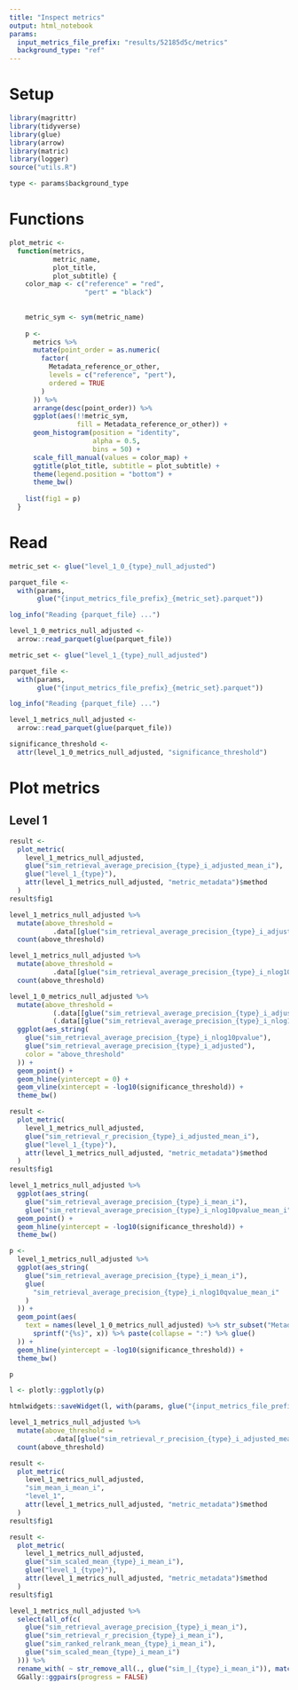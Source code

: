 ```yaml
---
title: "Inspect metrics"
output: html_notebook
params:
  input_metrics_file_prefix: "results/52185d5c/metrics"
  background_type: "ref"
---
```


# Setup

```r
library(magrittr)
library(tidyverse)
library(glue)
library(arrow)
library(matric)
library(logger)
source("utils.R")
```


```r
type <- params$background_type
```

# Functions

```r
plot_metric <-
  function(metrics,
           metric_name,
           plot_title,
           plot_subtitle) {
    color_map <- c("reference" = "red",
                   "pert" = "black")
    
    
    metric_sym <- sym(metric_name)
    
    p <-
      metrics %>%
      mutate(point_order = as.numeric(
        factor(
          Metadata_reference_or_other,
          levels = c("reference", "pert"),
          ordered = TRUE
        )
      )) %>%
      arrange(desc(point_order)) %>%
      ggplot(aes(!!metric_sym,
                 fill = Metadata_reference_or_other)) +
      geom_histogram(position = "identity",
                     alpha = 0.5,
                     bins = 50) +
      scale_fill_manual(values = color_map) +
      ggtitle(plot_title, subtitle = plot_subtitle) +
      theme(legend.position = "bottom") +
      theme_bw()
    
    list(fig1 = p)
  }
```

# Read

```r
metric_set <- glue("level_1_0_{type}_null_adjusted")

parquet_file <-
  with(params,
       glue("{input_metrics_file_prefix}_{metric_set}.parquet"))

log_info("Reading {parquet_file} ...")

level_1_0_metrics_null_adjusted <-
  arrow::read_parquet(glue(parquet_file))
```


```r
metric_set <- glue("level_1_{type}_null_adjusted")

parquet_file <-
  with(params,
       glue("{input_metrics_file_prefix}_{metric_set}.parquet"))

log_info("Reading {parquet_file} ...")

level_1_metrics_null_adjusted <-
  arrow::read_parquet(glue(parquet_file))
```

```r
significance_threshold <- 
  attr(level_1_0_metrics_null_adjusted, "significance_threshold")
```

# Plot metrics

## Level 1

```r
result <-
  plot_metric(
    level_1_metrics_null_adjusted,
    glue("sim_retrieval_average_precision_{type}_i_adjusted_mean_i"),
    glue("level_1_{type}"),
    attr(level_1_metrics_null_adjusted, "metric_metadata")$method
  )
result$fig1
```


```r
level_1_metrics_null_adjusted %>%
  mutate(above_threshold =
           .data[[glue("sim_retrieval_average_precision_{type}_i_adjusted_mean_i")]] > 0) %>%
  count(above_threshold)
```


```r
level_1_metrics_null_adjusted %>%
  mutate(above_threshold =
           .data[[glue("sim_retrieval_average_precision_{type}_i_nlog10pvalue_mean_i")]] > -log10(significance_threshold)) %>%
  count(above_threshold)
```


```r
level_1_0_metrics_null_adjusted %>%
  mutate(above_threshold =
           (.data[[glue("sim_retrieval_average_precision_{type}_i_adjusted")]] > 0) &
           (.data[[glue("sim_retrieval_average_precision_{type}_i_nlog10pvalue")]] > -log10(significance_threshold))) %>%
  ggplot(aes_string(
    glue("sim_retrieval_average_precision_{type}_i_nlog10pvalue"),
    glue("sim_retrieval_average_precision_{type}_i_adjusted"),
    color = "above_threshold"
  )) +
  geom_point() +
  geom_hline(yintercept = 0) +
  geom_vline(xintercept = -log10(significance_threshold)) +
  theme_bw()
```


```r
result <-
  plot_metric(
    level_1_metrics_null_adjusted,
    glue("sim_retrieval_r_precision_{type}_i_adjusted_mean_i"),
    glue("level_1_{type}"),
    attr(level_1_metrics_null_adjusted, "metric_metadata")$method
  )
result$fig1
```


```r
level_1_metrics_null_adjusted %>%
  ggplot(aes_string(
    glue("sim_retrieval_average_precision_{type}_i_mean_i"), 
    glue("sim_retrieval_average_precision_{type}_i_nlog10pvalue_mean_i"))) +
  geom_point() +
  geom_hline(yintercept = -log10(significance_threshold)) +
  theme_bw()
```


```r
p <-
  level_1_metrics_null_adjusted %>%
  ggplot(aes_string(
    glue("sim_retrieval_average_precision_{type}_i_mean_i"),
    glue(
      "sim_retrieval_average_precision_{type}_i_nlog10qvalue_mean_i"
    )
  )) +
  geom_point(aes(
    text = names(level_1_0_metrics_null_adjusted) %>% str_subset("Metadata") %>% map_chr(function(x)
      sprintf("{%s}", x)) %>% paste(collapse = ":") %>% glue()
  )) +
  geom_hline(yintercept = -log10(significance_threshold)) +
  theme_bw()

p
```


```r
l <- plotly::ggplotly(p)

htmlwidgets::saveWidget(l, with(params, glue("{input_metrics_file_prefix}_plot_1.html")))
```


```r
level_1_metrics_null_adjusted %>%
  mutate(above_threshold =
           .data[[glue("sim_retrieval_r_precision_{type}_i_adjusted_mean_i")]] > 0) %>%
  count(above_threshold)
```


```r
result <-
  plot_metric(
    level_1_metrics_null_adjusted,
    "sim_mean_i_mean_i",
    "level_1",
    attr(level_1_metrics_null_adjusted, "metric_metadata")$method
  )
result$fig1
```


```r
result <-
  plot_metric(
    level_1_metrics_null_adjusted,
    glue("sim_scaled_mean_{type}_i_mean_i"),
    glue("level_1_{type}"),
    attr(level_1_metrics_null_adjusted, "metric_metadata")$method
  )
result$fig1
```



```r
level_1_metrics_null_adjusted %>%
  select(all_of(c(
    glue("sim_retrieval_average_precision_{type}_i_mean_i"),
    glue("sim_retrieval_r_precision_{type}_i_mean_i"),
    glue("sim_ranked_relrank_mean_{type}_i_mean_i"),
    glue("sim_scaled_mean_{type}_i_mean_i")
  ))) %>%
  rename_with( ~ str_remove_all(., glue("sim_|_{type}_i_mean_i")), matches("sim_")) %>%
  GGally::ggpairs(progress = FALSE)
```


